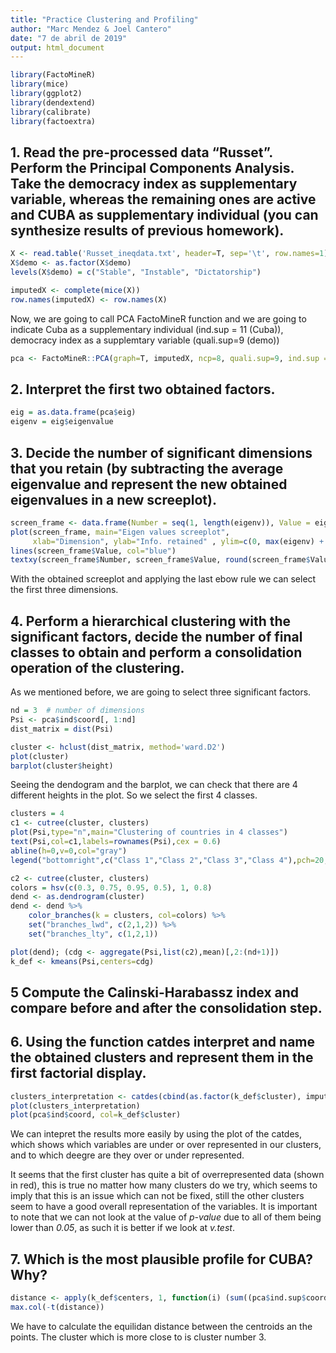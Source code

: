 ---
title: "Practice Clustering and Profiling"
author: "Marc Mendez & Joel Cantero"
date: "7 de abril de 2019"
output: html_document
---

```{r setup, include=FALSE}
library(FactoMineR)
library(mice)
library(ggplot2)
library(dendextend)
library(calibrate)
library(factoextra)
```

## 1. Read the pre-processed data "Russet". Perform the Principal Components Analysis. Take the democracy index as supplementary variable, whereas the remaining ones are active and CUBA as supplementary individual (you can synthesize results of previous homework).

```{r read-table}
X <- read.table('Russet_ineqdata.txt', header=T, sep='\t', row.names=1)
X$demo <- as.factor(X$demo)
levels(X$demo) = c("Stable", "Instable", "Dictatorship")

imputedX <- complete(mice(X))
row.names(imputedX) <- row.names(X)
```

Now, we are going to call PCA FactoMineR function and we are going to indicate Cuba as a supplementary individual (ind.sup = 11 (Cuba)), democracy index as a supplemtary variable (quali.sup=9 (demo))
```{r pca}
pca <- FactoMineR::PCA(graph=T, imputedX, ncp=8, quali.sup=9, ind.sup = 11)

```

## 2. Interpret the first two obtained factors.


```{r interpret two-obtained-factors}
eig = as.data.frame(pca$eig)
eigenv = eig$eigenvalue

```

## 3. Decide the number of significant dimensions that you retain (by subtracting the average eigenvalue and represent the new obtained eigenvalues in a new screeplot).

```{r interpret two-obtained-factors}
screen_frame <- data.frame(Number = seq(1, length(eigenv)), Value = eigenv)
plot(screen_frame, main="Eigen values screeplot",
     xlab="Dimension", ylab="Info. retained" , ylim=c(0, max(eigenv) + 0.5), xlim=c(1, length(eigenv) + 0.5)) 
lines(screen_frame$Value, col="blue")
textxy(screen_frame$Number, screen_frame$Value, round(screen_frame$Value, 2), cex=1.1)
```

With the obtained screeplot and applying the last ebow rule we can select the first three dimensions.

## 4. Perform a hierarchical clustering with the significant factors, decide the number of final classes to obtain and perform a consolidation operation of the clustering.

As we mentioned before, we are going to select three significant factors. 

```{r hierarchical clustering}
nd = 3  # number of dimensions
Psi <- pca$ind$coord[, 1:nd]
dist_matrix = dist(Psi)

cluster <- hclust(dist_matrix, method='ward.D2')
plot(cluster)
barplot(cluster$height)
```

Seeing the dendogram and the barplot, we can check that there are 4 different heights in the plot. So we select the first 4 classes.

```{r clusters}
clusters = 4
c1 <- cutree(cluster, clusters)
plot(Psi,type="n",main="Clustering of countries in 4 classes")
text(Psi,col=c1,labels=rownames(Psi),cex = 0.6)
abline(h=0,v=0,col="gray")
legend("bottomright",c("Class 1","Class 2","Class 3","Class 4"),pch=20,col=c(1:4))

c2 <- cutree(cluster, clusters)
colors = hsv(c(0.3, 0.75, 0.95, 0.5), 1, 0.8)
dend <- as.dendrogram(cluster)
dend <- dend %>%
    color_branches(k = clusters, col=colors) %>%
    set("branches_lwd", c(2,1,2)) %>%
    set("branches_lty", c(1,2,1))

plot(dend); (cdg <- aggregate(Psi,list(c2),mean)[,2:(nd+1)])
k_def <- kmeans(Psi,centers=cdg)
```

## 5 Compute the Calinski-Harabassz index and compare before and after the consolidation step.

## 6. Using the function catdes interpret and name the obtained clusters and represent them in the first factorial display.
```{r catdes}
clusters_interpretation <- catdes(cbind(as.factor(k_def$cluster), imputedX[-11,]),1, 0.05)
plot(clusters_interpretation)
plot(pca$ind$coord, col=k_def$cluster)
```


We can intepret the results more easily by using the plot of the catdes, which shows which variables are under or over represented in our clusters, and to which deegre are they over or under represented.

It seems that the first cluster has quite a bit of overrepresented data (shown in red), this is true no matter how many clusters do we try, which seems to imply that this is an issue which can not be fixed, still the other clusters seem to have a good overall representation of the variables. It is important to note that we can not look at the value of *p-value* due to all of them being lower than *0.05*, as such it is better if we look at *v.test*.

## 7. Which is the most plausible profile for CUBA? Why?
```{r cuba-profile}
distance <- apply(k_def$centers, 1, function(i) (sum((pca$ind.sup$coord[1:nd] - i)^2)))
max.col(-t(distance))
```
We have to calculate the equilidan distance between the centroids an the points. The cluster which is more close to is cluster number 3.